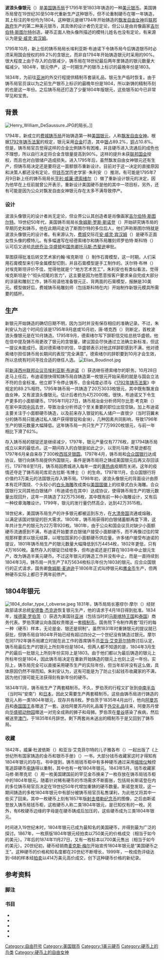 {{noteTA
|G1=USState
|G2=美國總統
|1=zh-cn:飘发;zh-tw:飄髮
}}
{{USCoin
| Country             = 美国
| Denomination        = 波浪头像银元
| Value               = 1.00
| Unit                = [[美元|美元]]
| Mass                = 26.96
| Diameter            = 39–40
| Edge                = 字母
| Composition =
  {{plainlist |
* [[银|银]]占89.2%
* [[铜|铜]]占10.8%
  }}
| Years of Minting    = 1795至1804年
| Obverse             = 1796 dollar obverse.jpg
| Obverse Design      = [[自由女神|自由女神]]头像
| Obverse Design Date = 1795年
| Reverse             = 1796 dollar reverse.jpg
| Reverse Design      = [[白头海雕|白头海雕]]
| Reverse Design Date = 1795年
| Reverse2             = Bust dollar reverse.jpeg
| Reverse2 Design      = 纹章形式的[[白头海雕|白头海雕]]
| Reverse2 Design Date = 1798年
}}

'''波浪头像银元'''（{{lang-en|Draped Bust dollar}}）是[[美国铸币局|美国铸币局]]于1795年至1803年铸造的一种[[1美元硬币|美元银币]]。美国铸币局曾在19世纪30至50年代重新生产这种银币，但不论重制硬币在哪一年铸造，其上标注的年份均为1804。这种银元是继1794年开始铸造的[[飘发自由女神1美元硬币|飘发自由女神]]后[[美国联邦政府|联邦政府]]生产的第二种美元银币，其具体的设计者仍无定论，但公认是由肖像画家[[吉尔伯特·斯图尔特|吉尔伯特·斯图尔特]]创造。硬币正面人物头像所描述的模特儿姓名也没有定论，有来源认为是[[安·威灵·宾汉姆|安·威灵·宾汉姆]]。

1795年10月，新上任的铸币局局长埃利亚斯·布迪诺下令铸币局今后铸造银币时必须采用国会授权的89.2%的含银比，而非自1794年开始铸造银元时采用的90%。很大程度上由于存入的白银减少，铸币局在18世纪最后两年里铸造的银元数量大幅减少。1804年，银元停产，这一时期生产的银币上标识的最晚年份是1803。

1834年，为前往[[亚洲|亚洲]]的外交行程提供精制币套装礼品，银元生产临时恢复。由于铸币局官员误以为之前生产银币上标识的最晚年份是1804，所以新铸的精制币刻的也是这一年份。之后铸币局还打造了少量1804年版银元，这些银币如今已非常罕见和宝贵。

== 背景 ==
[[File:Henry_William_DeSaussure.JPG|thumb]]的局长。]]

1794年，新成立的[[费城铸币局|费城铸币局]]开始铸造第一种[[1美元硬币|美国银元]]，人称[[飘发自由女神1美元硬币|飘发自由女神]]。根据[[1792年铸币法案|1792年铸币法案]]的规定，银元采用[[合金|合金]]打造，其中[[银|银]]占89.2%，[[铜|铜]]占10.8%。{{sfn|Julian|1993|p=30}}但是，铸币局官员觉得这样的合金比例铸币有困难，并且硬币进入流通后的成色也不理想，所以自行决定将合金含银量提高到90%{{sfn|Julian|1993|p=35}}。这样的提升未获[[美国国会|联邦国会]]授权，而且也对白银储户造成损失{{sfn|Julian|1993|p=35}}。进入1795年后，虽然飘发自由女神银元还有生产，但铸币局决定还是要将这一面额银币重新设计{{sfn|Julian|1993|p=40}}。目前对于这一决定的直接原因和决策人都还没有定论，但[[钱币学|钱币学]]历史学家{{lang|en|R}}·{{lang|en|W}}·朱利安（{{lang|en|R.W. Julian}}）推测，有可能是1795年7月9日新上任的铸币局局长[[亨利·威廉·德索绪尔|亨利·威廉·德索绪尔]]（{{lang|en|Henry William de Saussure}}）做了重新设计银元的决定，因为他早在上任前就曾公开表示，重新设计美国硬币是他的其中一项目标{{sfn|Julian|1993|p=219}}，另外，还有可能是因为公众对飘发自由女神银元存在太多不满导致停产{{sfn|Julian|1993|p=40}}。

=== 设计 ===
波浪头像银元的设计者尚无定论，但业界公认其创造者是肖像画家[[吉尔伯特·斯图尔特|吉尔伯特·斯图尔特]]{{sfn|Julian|1993|p=40}}。19世纪50年代，美国铸币局局长[[詹姆斯·罗斯·斯诺登|詹姆斯·罗斯·斯诺登]]（{{lang|en|James Ross Snowden}}）开始研究铸币局的早期历史和铸币，他在此期间走访了斯图尔特的多位后人，他们声称斯图尔特就是波浪头像银元的设计者{{sfn|Julian|1993|p=40}}。有来源认为，[[费城|费城]]交际花[[安·威灵·宾汉姆|安·威灵·宾汉姆]]（{{lang|en|Ann Willing Bingham}}）是硬币正面女性头像的模特儿{{sfn|Julian|1993|p=41}}。有多幅速写在经德索绪尔和铸币局雕刻师罗伯特·斯科特（{{lang|en|Robert Scot}}）认可后又送给[[美国总统|总统]][[乔治·华盛顿|乔治·华盛顿]]和[[美国国务卿|国务卿]][[托马斯·杰斐逊|托马斯·杰斐逊]]审批{{sfn|Julian|1993|p=41}}。

草图获得批准后转交艺术家约翰·埃克斯坦（{{lang|en|John Eckstein}}）制作石膏模型{{sfn|Julian|1993|p=41}}，这一时期，人们采用石膏模型来引导金属模型切割，并且石膏模型是手工制作的{{sfn|Julian|1993|p=41}}。沃尔特·布林（{{lang|en|Walter Breen}}）对埃克斯坦评价不佳，觉得他就是个“地方艺术苦工”{{sfn|Breen|1988|p=425}}，朱利安也有类似看法，觉得埃克斯坦是个“彻头彻尾的苦力”{{sfn|Julian|1993|p=41}}，这主要是因为他愿意按客户要求亲自完成大部分的涂装和雕刻工作，铸币局请他准备银元正、背两面的石膏模型，报酬是30美元{{sfn|Taxay|1983|p=106}}。模型做好后，费城铸币局雕刻师（包括斯科特在内）开始制作新银元模具所需要的插杆{{sfn|Julian|1993|p=41}}。

== 生产 ==
新银元开始铸造的确切日期不明，因为当时并没有保存相应的准确记录{{sfn|Julian|1993|p=41}}。不过，朱利安认为这个时间应该是1795年9月底或10月初{{sfn|Julian|1993|p=41}}，唐·塔克西（{{lang|en|Don Taxay}}）则断定，首枚波浪头像银元是在10月铸造{{sfn|Taxay|1983|p=107}}。1795年9月，德索绪尔写下辞职信交给总统华盛顿{{sfn|Julian|1993|p=42}}。他在信中提及铸币局更改了银元的含银量，建议国会尽快通过立法确立新标准，但这一提议未能成行{{sfn|Julian|1993|p=42}}。面对德索绪尔的信，华盛顿表示对他这样辞职感到不满，他对德索绪尔担任铸币局长期间的表现“完全满意”{{sfn|Whittmore|1897|p=80}}。德索绪尔的辞职要到10月才会生效，所以总统有时间寻找合适的继任人选{{sfn|Julian|1993|p=42}}。
[[File:Elias_Boudinot.jpg|thumb]]

前[[新泽西州|新泽西州]][[美国众议院|联邦众议员]][[埃利亚斯·布迪诺|埃利亚斯·布迪诺]]（{{lang|en|Elias Boudinot}}）获选继任德索绪尔的职务。10月28日走马上任后，布迪诺很快得知铸币局自铸造第一枚银元开始采用的就是与国会立法不符的合金标准{{sfn|Julian|1993|p=42}}。他立即下令停止铸币，合金纯度必须与《[[1792年铸币法案|1792年铸币法案]]》中规定的89.2%相符{{sfn|Julian|1993|p=42}}。1795年铸币局一共铸造了20万3033枚银元，其中既有飘发自由女神，又有波浪头像银元{{sfn|Yeoman|2010|pp=207–208}}。估计后者约为4万2000枚{{sfn|Yeoman|2010|p=208}}。很快，布迪诺又下令生产更多的小面额硬币。1795年11月27日，铸币局冶金分析师阿尔比恩·考克斯（{{lang|en|Albian Cox}}）在家中突因[[中风|中风]]去世，导致冶金分析师这个至关重要的职位出现空缺{{sfn|Julian|1993|p=42}}。加上布迪诺主要关注于小面额硬币铸造，以及前来存入银锭的私人储户一直很少（当时羽翼未分的铸币局只能通过私人储户获得银锭和金块），几种因素共同影响，导致1796年生产的银元数量大幅降低{{sfn|Julian|1993|p=43}}。这年铸币局一共只生产了7万9920枚银元{{sfn|Yeoman|2010|p=208}}，与前一年相比下滑了62%。

存入铸币局的银锭还是继续减少，1797年，银元产量仅有7776枚，是1794铸币局成立以来的最低点{{sfn|Yeoman|2010|p=208}}。这一期间存入的白银是如此之少，以至托马斯·杰斐逊都在1797年6月亲自来存了300枚[[西班牙银圆|西班牙银圆]]{{sfn|Julian|1993|p=43}}。1797年4月，铸币局和[[第一合众国银行|合众国银行]]达成协议{{sfn|Julian|1993|p=44}}，银行向铸币局提供外国银元，条件是铸币局将之铸成美国银元后再又存回该行{{sfn|Julian|1993|p=44}}。1797年8至11月，铸币局因费城进入每年一度的[[黄热病|黄热病]]疫期而关闭，这年的疫情还夺走了铸币局司库尼古拉斯·韦博士（{{lang|en|Dr. Nicholas Way}}）的生命{{sfn|Taxay|1983|p=123}}。1797年11月，合众国银行将价值约3万美元的法国银元存入铸币局{{sfn|Julian|1993|p=44}}。1798年初，波浪头像银元的背面设计由原本有花环围绕、个头较小的[[白头海雕|白头海雕]]改成类似[[美国国徽|美国国徽]]上的纹章式白头海雕{{sfn|Julian|1993|p=44}}。合众国银行又同其他白银储户（布迪诺也在其中）达成协议，使得铸币局生产的银元数量出现回升{{sfn|Julian|1993|p=44}}，这年一共铸造了32万7536枚，其中既有前一种小海雕设计，又有后一种纹章海雕设计{{sfn|Yeoman|2010|p=209}}。1799年，银元的发行量仍然高企，达到42万3515枚{{sfn|Yeoman|2010|p=210}}。

18世纪末，美国铸币局生产的许多银元都被运到东方，在[[清朝|大清帝国]]流通或熔融，以满足该国对银锭的巨大需求{{sfn|Julian|1993|p=45}}。1800年，铸币局获得的白银储蓄额再度下滑，这年共计生产的银元为22万零920枚{{sfn|Yeoman|2010|p=210}}。1801年，由于公众和国会议员对缺少小面额硬币流通感到不满，布迪诺开始要求白银储户接受小面额硬币，而不再像过往的常规那样要求以银元结算，以增加国家的小面额硬币供应量{{sfn|Julian|1993|p=46}}。许多储户接受布迪诺的提议，1801年铸币局生产的银元数量大幅降低到5万4454枚，1802年更低，只有4万1650枚{{sfn|Yeoman|2010|p=210}}。虽然存入的银锭已经增多，但布迪诺还是打算在1803年中止银元生产，改为铸造半美元硬币{{sfn|Julian|1993|p=46}}。不过这年银元的铸造工作并没有中止，而是一直持续到1804年3月{{sfn|Yeoman|2010|p=210}}。铸币局一共生产了8万5634枚标示年份为1803的银元{{sfn|Yeoman|2010|p=210}}。应合众国银行的正式请求，国务卿[[詹姆斯·麦迪逊|詹姆斯·麦迪逊]]于1806年正式叫停银元和[[鹰金币|鹰金币]]生产，但两种硬币实际上都已于两年前停产{{sfn|Julian|1993|p=431}}。

== 1804年银元 ==
{{main|1804年银元}}
[[File:1804_dollar_type_I_obverse.jpeg|thumb]]
1831年，铸币局局长塞缪尔·摩尔（{{lang|en|Samuel Moore}}）经财政部请求总统[[安德鲁·杰克逊|安德鲁·杰克逊]]恢复银元生产，他的请求于4月18日得到批准{{sfn|Julian|1993|p=432}}。1834年，[[埃德蒙·罗伯茨|埃德蒙·罗伯茨]]（{{lang|en|Edmund Roberts}}）获选为美国驻[[亚洲|亚洲]]（包括当时的[[马斯喀特|马斯喀特王国]]和[[泰国|泰国]]）商务代表{{sfn|Julian|1993|p=433}}。罗伯茨建议向各国权贵赠送一套[[精制硬币|精制币]]{{sfn|Julian|1993|p=433}}。国务院下令制作两套“现行的每一种（硬币）样本，无论是金、银还是铜制”{{sfn|Breen|1988|p=431}}。虽然1831年时重铸银元的提议就已获批，但铸币局自1804年开始已经有超过四分之一个世纪没有铸造过银元{{sfn|Julian|1993|p=433}}。摩尔在同1792年铸币局建立时就在此工作的首席铸币员[[亚当·艾克菲尔特|亚当·艾克菲尔特]]商讨后认定，铸币局最后生产的银元上所刻年份是1804{{sfn|Julian|1993|p=433}}。但两人都不知道的是，1804年3月生产的最后一批银元上所刻年份实际上是1803{{sfn|Julian|1993|p=433}}。由于他们都以为最后铸造的银元上所标年份是1804，因此铸币局决定在重新开始铸造的银元上也刻上这一年份。实际上，铸币局完全可以直接采用硬币生产的实际年份，但当年却并没有这么做，具体原因仍然不得而知。朱利安认为，这有可能是为了防止引起钱币收藏家的不满，因为他们很可能无法获得刻有新年份的硬币。{{sfn|Julian|1993|p=433}}

1834年11月，铸币局生产了两套精制币{{sfn|Julian|1993|p=433}}。不久，罗伯茨的行程又扩张到[[中南半岛|中南半岛]]（当时叫“安南”）和[[日本|日本]]，因此又需要生产两套精制币{{sfn|Julian|1993|p=433}}。这些由铸币局进行铸造的银元人称一类1804年银元，现存共有8枚{{sfn|Yeoman|2010|p=211}}。罗伯茨于1835年4月出行，他向[[阿曼苏丹|阿曼苏丹]]和[[泰国国王|泰国国王]]各赠送了一套{{sfn|Julian|1993|p=434}}。送给阿曼苏丹的礼品属于[[外交礼品|外交礼品]]往来，阿曼苏丹曾向[[美国国家动物园|华盛顿动物园]]赠送一对完全成熟的狮子和母狮{{sfn|Breen|1988|p=431}}。罗伯茨在[[曼谷|曼谷]]感染了疾病，然后被送至[[澳门|澳门]]，于1835年6月辞世{{sfn|Julian|1993|p=434}}。剩下两套尚未送出的精制币于是又回到了铸币局{{sfn|Julian|1993|p=434}}。

=== 收藏 ===
1842年，威廉·杜波依斯（{{lang|en|William E. Du Bois}}）和亚当·艾克菲尔特的儿子雅各布（{{lang|en|Adam Eckfeldt}}）一起出版了《上世纪所有国家铸造的金币和银币手册》（{{lang|en|''A Manual of Gold and Silver Coins of All Nations, Struck Within the Past Century''}}）一书，大部分钱币收藏家这时才得知有1804年银元的存在{{sfn|Julian|1993|p=434}}。书中提到，铸币局钱币柜中有多种硬币通过采用[[缩放仪|缩放仪]]触控笔追踪硬币[[电铸|电铸]]得以重制，其中也有一枚1804年银元{{sfn|Julian|1993|p=434}}。1843年5月，钱币收藏家马修·斯蒂克尼（{{lang|en|Matthew A. Stickney}}）用一枚美国建国前的罕见金币换来了一枚存放在铸币局钱币柜中的1804年银元{{sfn|Julian|1993|p=434}}。随着针对稀有硬币的市场需求不断膨胀，包括局长斯诺登在内的多位铸币局官员决定在19世纪50年代增加重铸的硬币数量{{sfn|Julian|1993|p=434}}。斯诺登发现，这一期间铸造的多枚1804年银元中有部分被铸币局官员私售谋利，为此他又将其中一些买了回来{{sfn|Julian|1993|p=435}}。其中一枚硬币上刻有1857年版[[射击塔勒纪念币|射击塔勒纪念币]]的图像，之后由斯诺登放入铸币局钱币柜，这枚硬币人称二类1804年银元，是已知仅有的一枚{{sfn|Julian|1993|p=435}}。另外，有6枚硬币边缘的字母是在硬币铸成后加压的，这些硬币成为三类1804年银元{{sfn|Yeoman|2010|p=211}}{{sfn|Julian|1993|p=435}}。

时间进入19世纪末时，1804年银元已成为最知名的美国硬币，并得到最为广泛的探讨{{sfn|Julian|1993|p=465}}。1867年，一枚原版1804年银元经拍卖以750美元的价格成交（相当于如今的{{formatnum:{{Inflation|US|750|1867}}}}美元）{{sfn|Julian|1993|p=479}}。7年后的1874年11月27日，又有一枚标本以700美元售出（相当于如今的{{formatnum:{{Inflation|US|700|1874}}}}美元）{{sfn|Julian|1993|p=479}}。20世纪初，硬币经销商[[麦克斯·梅尔|麦克斯·梅尔]]开始宣传1804年银元是“美国硬币之王”{{sfn|Julian|1993|p=481}}。这种硬币的价格和知名度都在20世纪不断增长，1999年，一枚成色评级达到{{lang|en|Proof}}-68的样本经[[拍卖|拍卖]]以414万美元高价成交，创下这种硬币价格的新纪录{{sfn|Yeoman|2010|p=211}}。

{{portal box|钱币学|历史|美国}}

== 参考资料 ==
=== 脚注 ===
{{reflist|25em}}

=== 书目 ===
{{refbegin}}
* {{cite book | last = Breen | first = Walter | year = 1988 | title = Walter Breen's Complete Encyclopedia of U.S. and Colonial Coins | publisher = Doubleday | location = New York, NY | isbn = 978-0-385-14207-6 | ref = harv}}
* {{cite book | last = Julian | first = R.W. | editor-last = Bowers | editor-first = Q. David | year = 1993 | title = Silver Dollars & Trade Dollars of the United States | url = https://archive.org/details/v2silverdolltradeus1993bowers | publisher = Bowers and Merena Galleries | location = Wolfeboro, New Hampshire | isbn = 0-943161-48-7 | ref = harv}}
* {{cite book | last = Taxay | first = Don | year = 1983 | origyear = 1966 | title = The U.S. Mint and Coinage | edition = reprint | publisher = Sanford J. Durst Numismatic Publications | location = New York, NY | isbn = 978-0-915262-68-7 | ref = harv}}
* {{cite book | last = Whittmore | first = Henry | year = 1897 | title = The Heroes of the American Revolution and Their Descendants | publisher = The Heroes of the Revolution Publishing Company | location = New York, NY | url = http://books.google.com.hk/books?id=lxARAQAAMAAJ&printsec=frontcover&redir_esc=y#v=onepage&q&f=false&hl=zh-CN&sourceid=cndr | ref = harv | accessdate = 2015-02-25 | archive-date = 2015-02-25 | archive-url = https://web.archive.org/web/20150225231240/http://books.google.com.hk/books?id=lxARAQAAMAAJ&printsec=frontcover&redir_esc=y#v=onepage&q&f=false&hl=zh-CN&sourceid=cndr | dead-url = no }}
* {{cite book | last = Yeoman | first = R.S. | year = 2010 | title = A Guide Book of United States Coins | edition = 63rd | publisher = Whitman Publishing | location = Atlanta, GA | isbn = 978-0-7948-2767-0 | ref = harv}}
{{refend}}
{{s-start}}
{{succession box | title = [[1美元硬币|1美元硬币]]（1795至1804年）<hr /> {{nobold|同时还有：}} <br /> [[飘发自由女神1美元硬币|飘发自由女神1美元硬币]]（1795年）
| before = [[飘发自由女神1美元硬币|飘发自由女神1美元硬币]] | after = [[戈布雷希特银元|戈布雷希特银元]] | years =
}}
{{s-end}}
{{美国硬币}}
{{US currency and coinage}}

[[Category:自由符号|Category:自由符号]]
[[Category:美国银币|Category:美国银币]]
[[Category:1美元硬币|Category:1美元硬币]]
[[Category:硬币上的鸟类|Category:硬币上的鸟类]]
[[Category:硬币上的自由女神|Category:硬币上的自由女神]]
{{Featured article}}